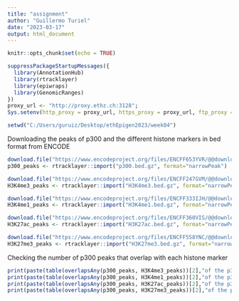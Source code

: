 ---
title: "assignment"
author: "Guillermo Turiel"
date: "2023-03-17"
output: html_document
---

```{r setup, include=FALSE}
knitr::opts_chunk$set(echo = TRUE)
```

```{r}
suppressPackageStartupMessages({
  library(AnnotationHub)
  library(rtracklayer)
  library(epiwraps)
  library(GenomicRanges)
})
proxy_url <- "http://proxy.ethz.ch:3128";
Sys.setenv(http_proxy = proxy_url, https_proxy = proxy_url, ftp_proxy = proxy_url)

setwd("C:/Users/guruiz/Desktop/ethEpigen2023/week04")

```
Downloading the peaks of p300 and the different histone markers in bed format from ENCODE

```{r}
download.file("https://www.encodeproject.org/files/ENCFF653YVR/@@download/ENCFF653YVR.bed.gz", dest="p300.bed.gz")
p300_peaks <- rtracklayer::import("p300.bed.gz", format="narrowPeak")

download.file("https://www.encodeproject.org/files/ENCFF247GVM/@@download/ENCFF247GVM.bed.gz", dest="H3K4me3.bed.gz")
H3K4me3_peaks <- rtracklayer::import("H3K4me3.bed.gz", format="narrowPeak")

download.file("https://www.encodeproject.org/files/ENCFF333IJH/@@download/ENCFF333IJH.bed.gz", dest="H3K4me1.bed.gz")
H3K4me1_peaks <- rtracklayer::import("H3K4me1.bed.gz", format="narrowPeak")

download.file("https://www.encodeproject.org/files/ENCFF360VIS/@@download/ENCFF360VIS.bed.gz", dest="H3K27ac.bed.gz")
H3K27ac_peaks <- rtracklayer::import("H3K27ac.bed.gz", format="narrowPeak")

download.file("https://www.encodeproject.org/files/ENCFF558YNC/@@download/ENCFF558YNC.bed.gz", dest="H3K27me3.bed.gz")
H3K27me3_peaks <- rtracklayer::import("H3K27me3.bed.gz", format="narrowPeak")
```
Checking the number of p300 peaks that overlap with each histone marker

```{r}
print(paste(table(overlapsAny(p300_peaks, H3K4me3_peaks))[2],"of the p300 peaks overlap with H3K4me3, which is",(table(overlapsAny(p300_peaks, H3K4me3_peaks))[2]/length(p300_peaks))*100,"% of the p300 peaks"))
print(paste(table(overlapsAny(p300_peaks, H3K4me1_peaks))[2],"of the p300 peaks overlap with H3K4me1, which is",(table(overlapsAny(p300_peaks, H3K4me1_peaks))[2]/length(p300_peaks))*100,"% of the p300 peaks"))
print(paste(table(overlapsAny(p300_peaks, H3K27ac_peaks))[2],"of the p300 peaks overlap with H3K27ac, which is",(table(overlapsAny(p300_peaks, H3K27ac_peaks))[2]/length(p300_peaks))*100,"% of the p300 peaks"))
print(paste(table(overlapsAny(p300_peaks, H3K27me3_peaks))[2],"of the p300 peaks overlap with H3K27me3, which is",(table(overlapsAny(p300_peaks, H3K27me3_peaks))[2]/length(p300_peaks))*100,"% of the p300 peaks"))
```


